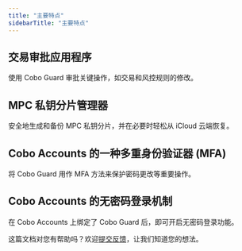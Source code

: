 ```yaml
---
title: "主要特点"
sidebarTitle: "主要特点"
---
```


## 交易审批应用程序
使用 Cobo Guard 审批关键操作，如交易和风控规则的修改。

## MPC 私钥分片管理器
安全地生成和备份 MPC 私钥分片，并在必要时轻松从 iCloud 云端恢复。

## Cobo Accounts 的一种多重身份验证器 (MFA)
将 Cobo Guard 用作 MFA 方法来保护密码更改等重要操作。

## Cobo Accounts 的无密码登录机制
在 Cobo Accounts 上绑定了 Cobo Guard 后，即可开启无密码登录功能。

<Tip>这篇文档对您有帮助吗？欢迎[提交反馈](https://forms.zohopublic.com/cobo/form/DocumentFeedbackForm/formperma/QvLOhxJv1_JMsJ-1dleZ8Itb_7rzN-LtgvsDdxosoVI?referrername=manuals)，让我们知道您的想法。</Tip>